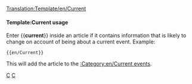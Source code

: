 <noinclude>[[Translation:Template/en/Current]]</noinclude>{{en/Ambox| type  = style
| image = en/Current event.png | alt = Current event
| text  = This article concerns a current event. Some of its content may therefore be outdated.  The article should be given a higher than usual amount of attention while the event remains current.
}}<includeonly>{{{1|[[Category:en/Current events]]}}}</includeonly><noinclude>

====Template:Current usage====
Enter <nowiki>{{</nowiki>'''current'''<nowiki>}}</nowiki> inside an article if it contains information that is likely to change on account of being about a current event. Example:
<pre>{{en/Current}}</pre>
This will add the article to the [[:Category:en/Current events]].

[[Category:en/Templates|C]][[Category:en/Message boxes|C]]
</noinclude>